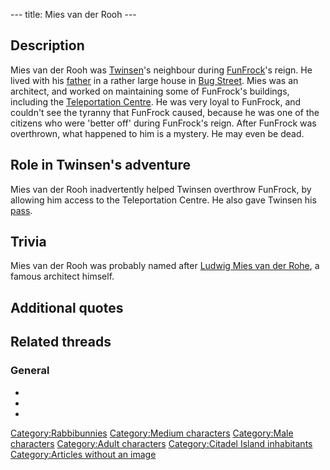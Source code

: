 ---
title: Mies van der Rooh
---

{{Character|
Name=Mies van der Rooh|
Image=DIVERS.gif|
Race=[[Rabbibunny]]|
Gender=Male|
Size=Medium|
Age=Adult}}

{{Quote|
Quote=I was put in charge of verifying this building because it was built over ruins that are marked with a strange symbol. It seems that a mad man is attacking different sites also marked with the same symbol. All this extra work has really ruined my weekend! We're really worried about the Teleportation Centre: it's weak point is situated on the left, right after the first guard post.|
Character=Mies van der Rooh}}

==Description==
Mies van der Rooh was [[Twinsen]]'s neighbour during [[FunFrock]]'s reign. He lived with his [[Mies van der Rooh's father|father]] in a rather large house in [[Bug Street]]. Mies was an architect, and worked on maintaining some of FunFrock's buildings, including the [[Teleportation Centre]]. He was very loyal to FunFrock, and couldn't see the tyranny that FunFrock caused, because he was one of the citizens who were 'better off' during FunFrock's reign. After FunFrock was overthrown, what happened to him is a mystery. He may even be dead.

==Role in Twinsen's adventure==
Mies van der Rooh inadvertently helped Twinsen overthrow FunFrock, by allowing him access to the Teleportation Centre. He also gave Twinsen his [[Mies van der Rooh's pass|pass]].

==Trivia==
Mies van der Rooh was probably named after [http://en.wikipedia.org/wiki/Mies_van_der_rohe Ludwig Mies van der Rohe], a famous architect himself.

==Additional quotes==
{{Quote|
Quote=You will need my card to get into the centre. It is on the drawing table. If you do succeed in catching this vandal with his weird Horn, I would appreciate it if you would kick his rear end for me.|
Character=Mies van der Rooh}}
{{Quote|
Quote=My dear and respected Dr FunFrock. I took the plans of the Teleportation Center home with me, to work on them over the weekend. I will bring them back on monday. Signed: Mies van der Rooh, Architect, Bug Street, Citadel Island.|
Character=The note in FunFrock's safe}}
{{Quote|
Quote=I am updating the works of my defunct son. Certain plans here date back from the time when he rebuilt the island's network of sewers.|
Character=Mies van der Rooh's father}}

==Related threads==
===General===
* {{thread|id=10195|title=Interesting LBA facts [Discuss]}}
* {{thread|id=2886|title=Dad! Do you have a key with you?}}
* {{thread|id=2481|title=Another odd quote}}

[[Category:Rabbibunnies]]
[[Category:Medium characters]]
[[Category:Male characters]]
[[Category:Adult characters]]
[[Category:Citadel Island inhabitants]]
[[Category:Articles without an image]]